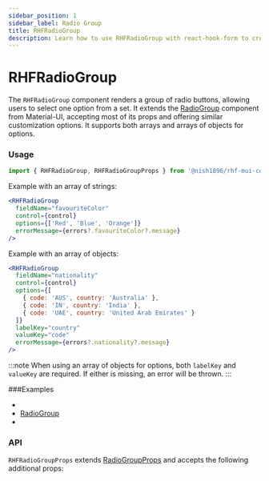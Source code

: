 ```yaml
---
sidebar_position: 1
sidebar_label: Radio Group
title: RHFRadioGroup
description: Learn how to use RHFRadioGroup with react-hook-form to create customizable radio button groups. Explore usage examples and API details to enhance your forms.
---
```



# RHFRadioGroup

The `RHFRadioGroup` component renders a group of radio buttons, 
allowing users to select one option from a set. It extends the [RadioGroup](https://mui.com/material-ui/react-radio-button/) 
component from Material-UI, accepting most of its props and offering 
similar customization options. It supports both arrays and 
arrays of objects for options.

### Usage

```js
import { RHFRadioGroup, RHFRadioGroupProps } from '@nish1896/rhf-mui-components';
```

Example with an array of strings:

```jsx
<RHFRadioGroup
  fieldName="favouriteColor"
  control={control}
  options={['Red', 'Blue', 'Orange']}
  errorMessage={errors?.favouriteColor?.message}
/>
```

Example with an array of objects:

```jsx
<RHFRadioGroup
  fieldName="nationality"
  control={control}
  options={[
    { code: 'AUS', country: 'Australia' },
    { code: 'IN', country: 'India' },
    { code: 'UAE', country: 'United Arab Emirates' }
  ]}
  labelKey="country"
  valueKey="code"
  errorMessage={errors?.nationality?.message}
/>
```

:::note
When using an array of objects for options, both `labelKey` and `valueKey` 
are required. If either is missing, an error will be thrown.
:::

###Examples
- <!-- [RHFRadioGroup](../../examples/checkbox-radio) -->
- [RadioGroup](https://mui.com/material-ui/react-radio-button/)
- <!-- [Complete Form](../../examples/complete-form) -->

### API

`RHFRadioGroupProps` extends [RadioGroupProps](https://mui.com/material-ui/api/radio-group/) 
and accepts the following additional props:

<RHFRadioGroupPropsTable />
